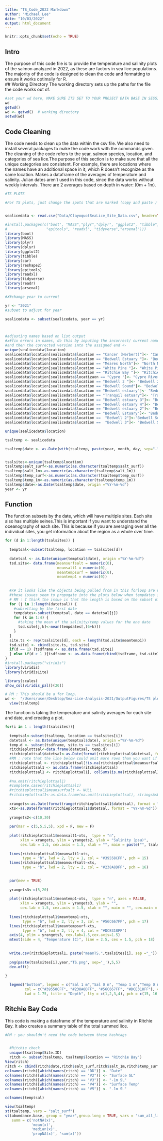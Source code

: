 ```yaml
---
title: "TS_Code_2022 Markdown"
author: "Michael Lee"
date: "10/03/2022"
output: html_document
---
```


```r
knitr::opts_chunk$set(echo = TRUE)
```
## Intro
The purpose of this code file is to provide the temperature and salinity plots
of the salmon analyzed in 2022, as these are factors in sea lice populations. 
The majority of the code is designed to clean the code and formatting to ensure 
it works optimally for R.  
## Working Directory
The working directory sets up the paths for the file the code works out of.

```r
#set your wd here, MAKE SURE ITS SET TO YOUR PROJECT DATA BASE IN SESSION DROPDOWN MENU ABOVE
wd
getwd()
wd <- getwd()  # working directory
setwd(wd)

```

## Code Cleaning
The code needs to clean up the data within the csv file. We also need to install
several packages to make the code work with the commands given. The cleaning of 
the code refers to the year, salmon species, location, and categories of sea 
lice.The purpose of this section is to make sure that all the unique categories 
are consistent. For example, there are locations where the names have an 
additional space in it, which R doesn't recognize as the same location.
Makes a dataframe of the averages of temperature and salinity. Julian dates
aren't used in this code, since the data works without weekly intervals. 
There are 2 averages based on depth in water: (0m + 1m).
```r
#TS PLOTS

#For TS plots, just change the spots that are marked (copy and paste )


sealicedata <- read.csv("Data/ClayoquotSeaLice_Site_Data.csv", header=TRUE, stringsAsFactors=FALSE)

#install.packages(c("boot", "MASS","plyr","dplyr", "ggplot2", "tibble", "car", "reshape2",
#                  "epitools", "readxl", "tidyverse","arsenal")))
library(boot)
library(MASS)
library(plyr)
library(dplyr)
library(ggplot2)
library(tibble)
library(car)
library(reshape2)
library(epitools)
library(readxl)
library(tidyverse)
library(readr)
library(arsenal)

#X#change year to current

yr <- "2021"
#subset to adjust for year

sealicedata <- subset(sealicedata, year == yr)



#adjusting names based on list output
#x#fix errors in names, do this by inputing the incorrect/ current name into the brackets,  
#and then the corrected version into the assigned end <-
unique(sealicedata$location)
sealicedata$location[sealicedata$location == "Cancer (Herbert)"]<- "Cancer"
sealicedata$location[sealicedata$location == "Bedwell Estuary "]<- "Bedwell Estuary"
sealicedata$location[sealicedata$location == "Meares North"]<- "North Meares"
sealicedata$location[sealicedata$location == "White Pine "]<- "White Pine"
sealicedata$location[sealicedata$location == "Ritchie Bay "]<- "Ritchie Bay"
sealicedata$location[sealicedata$locatizaon == "Cypre "]<- "Cypre River"
sealicedata$location[sealicedata$location == "Bedwell 2 "]<- "Bedwell 2"
sealicedata$location[sealicedata$location == "Bedwell Sound"]<- "Bedwell 3"
sealicedata$location[sealicedata$location == "Bedwell estuary"]<- "Bedwell Estuary"
sealicedata$location[sealicedata$location == "Tranquil estuary"]<- "Tranquil Estuary"
sealicedata$location[sealicedata$location == "Bedwell estuary 3"]<- "Bedwell 3"
sealicedata$location[sealicedata$location == "Bedwell estuary 4"]<- "Bedwell 4"
sealicedata$location[sealicedata$location == "Bedwell estuary 2"]<- "Bedwell 2"
sealicedata$location[sealicedata$location == "Bedwell Estuary"]<- "Bedwell Sound North"
sealicedata$location[sealicedata$location ==  "Bedwell 2"]<-"Bedwell Sound Middle"
sealicedata$location[sealicedata$location ==  "Bedwell 3"]<- "Bedwell Sound South"

unique(sealicedata$location)

tsaltemp <- sealicedata

tsaltemp$date <- as.Date(with(tsaltemp, paste(year, month, day, sep="-")), "%Y-%m-%d")


tsalsites<-unique(tsaltemp$location)
tsaltemp$salt_surf<-as.numeric(as.character(tsaltemp$salt_surf))
tsaltemp$salt_1m<-as.numeric(as.character(tsaltemp$salt_1m))
tsaltemp$temp_surf<-as.numeric(as.character(tsaltemp$temp_surf))
tsaltemp$temp_1m<-as.numeric(as.character(tsaltemp$temp_1m))
tsaltemp$date<-as.Date(tsaltemp$date, origin ="%Y-%m-%d")
year <- yr
```

## Function
The function subsets by the date, which will have multiple sites. Each site also 
has multiple seines.This is 
important if you want to understand the oceanography of each site. This is 
because if you are averaging over all the individual sites, you get information 
about the region as a whole over time.
```r
for (d in 1:length(tsalsites)) {
  
  temptsal<-subset(tsaltemp, location == tsalsites[d])
  
  datetsal <- as.Date(unique(temptsal$date), origin ="%Y-%m-%d")
  tsd.site<- data.frame(meansurfsalt = numeric(0),
                        meansalt1 = numeric(0),
                        meantempsurf = numeric(0),
                        meantemp1 = numeric(0))
  
  
  #x# it looks like the objects being pulled from in this forloop are not returning any actual values, just NA's and 0's. I think it has to do with the plotsal df's, 
  #these issues seem to propogate into the plots below when tempdates is used
  # RM : I think the issue is that the length is based on the subset of data for one site, but is applied to all sites. I would recommend redoing this whole section as a forloop.
  for (j in 1:length(datetsal)) {
    #subsetting by the first date
    tempdates<-subset(temptsal, date == datetsal[j])  
    for (k in 1:4) {
      #taking the mean of the salinity/temp values for the one date
      tsd.site[j,k]<-mean(tempdates[,(6+k)])
    }
  }
  site.ts <- rep(tsalsites[d], each = length(tsd.site$meantemp1))
  tsd.site1 <- cbind(site.ts, tsd.site)
  if(d == 1) {tsdframe <- as.data.frame(tsd.site1)
  } else if(d > 1 ){tsdframe <- as.data.frame(rbind(tsdframe, tsd.site1))}
}
#install.packages("viridis")
library(viridis)
library(viridisLite)

library(scales)
show_col(viridis_pal()(20))

# RM : This should be a for loop.
wd <-  "/Users/user/Desktop/Sea-Lice-Analysis-2021/OutputFigures/TS plots" 
  view(tsaltemp)

```
The function is taking the temperature and salinity averages for each site and date,
and creating a plot.
```r
for(i in 1 : length(tsalsites)){
  
  temptsal<-subset(tsaltemp, location == tsalsites[i])
  datetsal <- as.Date(unique(temptsal$date), origin ="%Y-%m-%d")
  temp.d <- subset(tsdframe, site.ts == tsalsites[i])
  ritchieplottsal<-data.frame(datetsal, temp.d)
  ritchieplottsal$datetsal<-as.Date(format(ritchieplottsal$datetsal, format = "%Y/%m/%d"))
  #RM : note that the line below could omit more rows than you want if the row is Only missing surface salinity
  ritchieplottsal <- ritchieplottsal[!is.na(ritchieplottsal$meansurfsalt),]
  ritchieplottsal1 <- as.data.frame(ritchieplottsal) 
  ritchieplottsal1 <- ritchieplottsal1[, colSums(is.na(ritchieplottsal1)) < nrow(ritchieplottsal1)]
  
  #na.omit(ritchieplottsal1)
  #complete.cases(ritchieplottsal1)
  #ritchieplottsal1$meansurfsalt <- NULL
  #ritchieplottsal1<-as.data.frame(na.omit(ritchieplottsal), stringsAsFactors=FALSE)  
  
  xrangets<-as.Date(format(range(ritchieplottsal1$datetsal), format = "%Y-%m-%d"))
  xts<-as.Date(format(ritchieplottsal1$datetsal, format = "%Y-%m-%d"))
  
  yrangets2<-c(10,30)
  
  par(mar = c(5,5,5,5), xpd = F, new = F)
  
  plot(ritchieplottsal1$meansalt1~xts,  type = "n", 
       xlim = xrangets, ylim = yrangets2, ylab = "Salinity (psu)",
       cex.lab = 1.5, cex.axis = 1.5, xlab = "", main = paste("", tsalsites[i], sep = " "), cex.main = 2)
  
  lines(ritchieplottsal1$meansalt1~xts,
        type = "b", lwd = 2, lty = 1, col = "#39558CFF", pch = 15) 
  lines(ritchieplottsal1$meansurfsalt~xts, 
        type = "b", lwd = 2, lty = 2, col = "#238A8DFF", pch = 16) 
  

  par(new = TRUE)
  
  yrangets3<-c(5,20)
  
  plot(ritchieplottsal1$meantemp1~xts,  type = "n", axes = FALSE,
       xlim = xrangets, ylim = yrangets3, ylab = "",
       cex.lab = 1.5, cex.axis = 1.5, xlab = "", main = "", cex.main = 2)
  
  lines(ritchieplottsal1$meantemp1~xts,
        type = "b", lwd = 2, lty = 3, col = "#56C667FF", pch = 17) 
  lines(ritchieplottsal1$meantempsurf~xts, 
        type = "b", lwd = 2, lty = 4, col = "#DCE318FF") 
  axis(4, ylim = yrangets3, cex.lab=1.5,cex.axis=1.5)
  mtext(side = 4, "Temperature (C)", line = 2.5, cex = 1.5, pch = 18)
  
  
  write.csv(ritchieplottsal1, paste("meanTS.",tsalsites[i], sep ="_"))
  
  png(paste(tsalsites[i],year,"TS.png", sep='_'),5,5)
  dev.off()
  
}

  legend("bottom", legend = c("Sal 1 m","Sal 0 m", "Temp 1 m","Temp 0 m"),
         col = c("#39558CFF", "#238A8DFF", "#56C667FF", "#DCE318FF"), cex = 1.5,box.lwd = "o",
         lwd = 1.75, title = "Depth", lty = c(1,2,3,4), pch = c(15, 16, 17, 18), ncol=4)

```

## Ritchie Bay Code
This code is making a dataframe of the temperature and salinity in Ritchie Bay.
It also creates a summary table of the total summed lice. 
```r
#RM : you shouldn't need the code between these hashtags

  
  #Ritchie check
  unique(tsaltemp$Site.ID)
  ritch <- subset(tsaltemp, tsaltemp$location == "Ritchie Bay")
View(ritch)
ritch <- cbind(ritch$date,ritch$salt_surf,ritch$salt_1m,ritch$temp_surf,ritch$temp_1m)
colnames(ritch)[which(names(ritch) == "DD")] <- "Date"
colnames(ritch)[which(names(ritch) == "V2")] <- "Surface SL"
colnames(ritch)[which(names(ritch) == "V3")] <- "-1m SL"
colnames(ritch)[which(names(ritch) == "V4")] <- "Surface Temp"
colnames(ritch)[which(names(ritch) == "V5")] <- "-1m SL"

colnames(temptsal)

view(tsaltemp)
st(tsaltemp, vars = "salt_surf")
st(abundance.base, group = "year",group.long = TRUE, vars = "sum_all_lice", 
   summ = c('notNA(x)',
            'mean(x)',
            'median(x)',
            'propNA(x)', 'sum(x)'))
```


